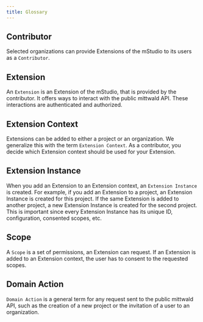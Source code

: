 ```yaml
---
title: Glossary
---
```


## Contributor

Selected organizations can provide Extensions of the mStudio to its users as a `Contributor`.

## Extension

An `Extension` is an Extension of the mStudio, that is provided by the contributor.
It offers ways to interact with the public mittwald API.
These interactions are authenticated and authorized.

## Extension Context

Extensions can be added to either a project or an organization.
We generalize this with the term `Extension Context`.
As a contributor, you decide which Extension context should be used for your Extension.

## Extension Instance

When you add an Extension to an Extension context, an `Extension Instance` is created.
For example, if you add an Extension to a project, an Extension Instance is created for this project.
If the same Extension is added to another project, a new Extension Instance is created for the second project.
This is important since every Extension Instance has its unique ID, configuration, consented scopes, etc.

## Scope

A `Scope` is a set of permissions, an Extension can request.
If an Extension is added to an Extension context, the user has to consent to the requested scopes.

## Domain Action

`Domain Action` is a general term for any request sent to the public mittwald API,
such as the creation of a new project or the invitation of a user to an organization.
